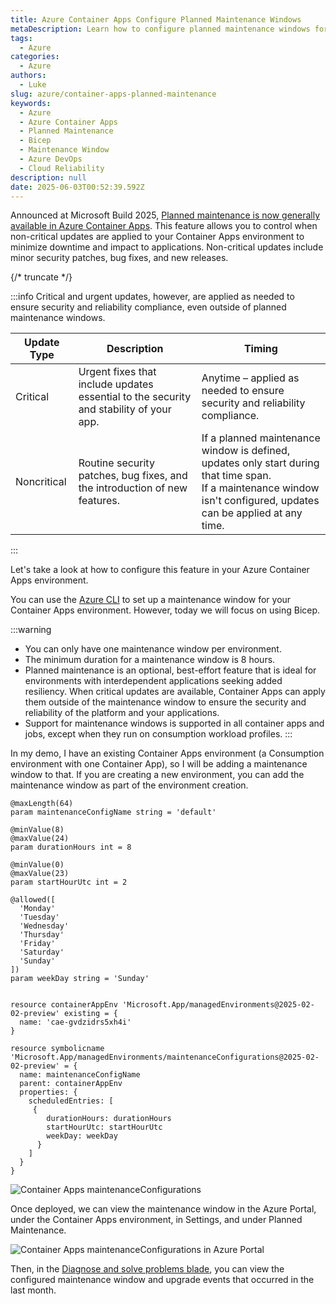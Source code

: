 ```yaml
---
title: Azure Container Apps Configure Planned Maintenance Windows
metaDescription: Learn how to configure planned maintenance windows for Azure Container Apps using Bicep, minimizing downtime and ensuring application reliability with step-by-step guidance.
tags:
  - Azure
categories:
  - Azure
authors:
  - Luke
slug: azure/container-apps-planned-maintenance
keywords:
  - Azure
  - Azure Container Apps
  - Planned Maintenance
  - Bicep
  - Maintenance Window
  - Azure DevOps
  - Cloud Reliability
description: null
date: 2025-06-03T00:52:39.592Z
---
```


Announced at Microsoft Build 2025, [Planned maintenance is now generally available in Azure Container Apps](https://learn.microsoft.com/azure/container-apps/planned-maintenance?WT.mc_id=AZ-MVP-5004796). This feature allows you to control when non-critical updates are applied to your Container Apps environment to minimize downtime and impact to applications. Non-critical updates include minor security patches, bug fixes, and new releases. 

{/* truncate */}

:::info
Critical and urgent updates, however, are applied as needed to ensure security and reliability compliance, even outside of planned maintenance windows.  

| Update Type  | Description                                                                 | Timing                                                                                  |
|--------------|-----------------------------------------------------------------------------|-----------------------------------------------------------------------------------------|
| Critical     | Urgent fixes that include updates essential to the security and stability of your app. | Anytime – applied as needed to ensure security and reliability compliance.              |
| Noncritical  | Routine security patches, bug fixes, and the introduction of new features.  | If a planned maintenance window is defined, updates only start during that time span.<br>If a maintenance window isn't configured, updates can be applied at any time. |
:::

Let's take a look at how to configure this feature in your Azure Container Apps environment.

You can use the [Azure CLI](https://learn.microsoft.com/azure/container-apps/planned-maintenance?WT.mc_id=AZ-MVP-5004796#add-a-window) to set up a maintenance window for your Container Apps environment. However, today we will focus on using Bicep.

:::warning
* You can only have one maintenance window per environment.
* The minimum duration for a maintenance window is 8 hours.
* Planned maintenance is an optional, best-effort feature that is ideal for environments with interdependent applications seeking added resiliency. When critical updates are available, Container Apps can apply them outside of the maintenance window to ensure the security and reliability of the platform and your applications.
* Support for maintenance windows is supported in all container apps and jobs, except when they run on consumption workload profiles.
:::

In my demo, I have an existing Container Apps environment (a Consumption environment with one Container App), so I will be adding a maintenance window to that. If you are creating a new environment, you can add the maintenance window as part of the environment creation.

```bicep
@maxLength(64)
param maintenanceConfigName string = 'default'

@minValue(8)
@maxValue(24)
param durationHours int = 8

@minValue(0)
@maxValue(23)
param startHourUtc int = 2

@allowed([
  'Monday'
  'Tuesday'
  'Wednesday'
  'Thursday'
  'Friday'
  'Saturday'
  'Sunday'
])
param weekDay string = 'Sunday'


resource containerAppEnv 'Microsoft.App/managedEnvironments@2025-02-02-preview' existing = {
  name: 'cae-gvdzidrs5xh4i'
}

resource symbolicname 'Microsoft.App/managedEnvironments/maintenanceConfigurations@2025-02-02-preview' = {
  name: maintenanceConfigName
  parent: containerAppEnv
  properties: {
    scheduledEntries: [
     {
        durationHours: durationHours
        startHourUtc: startHourUtc
        weekDay: weekDay
      }
    ]
  }
}
```

![Container Apps maintenanceConfigurations](images/Capps_MaintWinBicepDeploy.gif)

Once deployed, we can view the maintenance window in the Azure Portal, under the Container Apps environment, in Settings, and under Planned Maintenance.

![Container Apps maintenanceConfigurations in Azure Portal](images/ContainerAppsEnvPlannedMaintenance.jpg)

Then, in the [Diagnose and solve problems blade](https://learn.microsoft.com/en-gb/azure/container-apps/planned-maintenance?WT.mc_id=AZ-MVP-5004796#view-maintenance-history), you can view the configured maintenance window and upgrade events that occurred in the last month.

